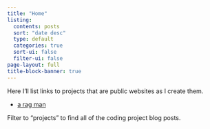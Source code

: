 ```yaml
---
title: "Home"
listing:
  contents: posts
  sort: "date desc"
  type: default
  categories: true
  sort-ui: false
  filter-ui: false
page-layout: full
title-block-banner: true
---
```

Here I'll list links to projects that are public websites as I create them.

- [a rag man](https://aragman.futz.zone/) 
  
Filter to "projects" to find all of the coding project blog posts.
